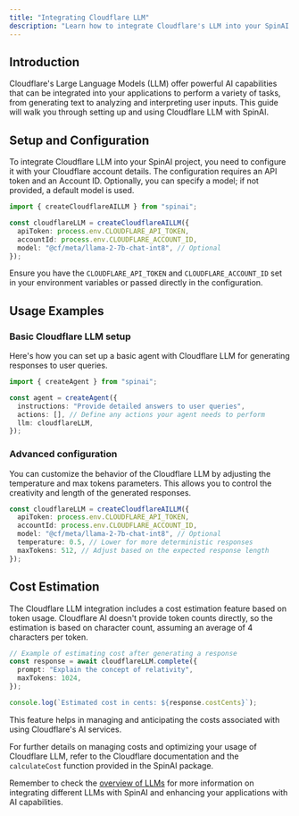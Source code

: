 ```yaml
---
title: "Integrating Cloudflare LLM"
description: "Learn how to integrate Cloudflare's LLM into your SpinAI projects for enhanced AI capabilities."
---
```


## Introduction

Cloudflare's Large Language Models (LLM) offer powerful AI capabilities that can be integrated into your applications to perform a variety of tasks, from generating text to analyzing and interpreting user inputs. This guide will walk you through setting up and using Cloudflare LLM with SpinAI.

## Setup and Configuration

To integrate Cloudflare LLM into your SpinAI project, you need to configure it with your Cloudflare account details. The configuration requires an API token and an Account ID. Optionally, you can specify a model; if not provided, a default model is used.

```typescript
import { createCloudflareAILLM } from "spinai";

const cloudflareLLM = createCloudflareAILLM({
  apiToken: process.env.CLOUDFLARE_API_TOKEN,
  accountId: process.env.CLOUDFLARE_ACCOUNT_ID,
  model: "@cf/meta/llama-2-7b-chat-int8", // Optional
});
```

Ensure you have the `CLOUDFLARE_API_TOKEN` and `CLOUDFLARE_ACCOUNT_ID` set in your environment variables or passed directly in the configuration.

## Usage Examples

### Basic Cloudflare LLM setup

Here's how you can set up a basic agent with Cloudflare LLM for generating responses to user queries.

```typescript
import { createAgent } from "spinai";

const agent = createAgent({
  instructions: "Provide detailed answers to user queries",
  actions: [], // Define any actions your agent needs to perform
  llm: cloudflareLLM,
});
```

### Advanced configuration

You can customize the behavior of the Cloudflare LLM by adjusting the temperature and max tokens parameters. This allows you to control the creativity and length of the generated responses.

```typescript
const cloudflareLLM = createCloudflareAILLM({
  apiToken: process.env.CLOUDFLARE_API_TOKEN,
  accountId: process.env.CLOUDFLARE_ACCOUNT_ID,
  model: "@cf/meta/llama-2-7b-chat-int8", // Optional
  temperature: 0.5, // Lower for more deterministic responses
  maxTokens: 512, // Adjust based on the expected response length
});
```

## Cost Estimation

The Cloudflare LLM integration includes a cost estimation feature based on token usage. Cloudflare AI doesn't provide token counts directly, so the estimation is based on character count, assuming an average of 4 characters per token.

```typescript
// Example of estimating cost after generating a response
const response = await cloudflareLLM.complete({
  prompt: "Explain the concept of relativity",
  maxTokens: 1024,
});

console.log(`Estimated cost in cents: ${response.costCents}`);
```

This feature helps in managing and anticipating the costs associated with using Cloudflare's AI services.

For further details on managing costs and optimizing your usage of Cloudflare LLM, refer to the Cloudflare documentation and the `calculateCost` function provided in the SpinAI package.

Remember to check the [overview of LLMs](/docs/llms/overview.mdx) for more information on integrating different LLMs with SpinAI and enhancing your applications with AI capabilities.